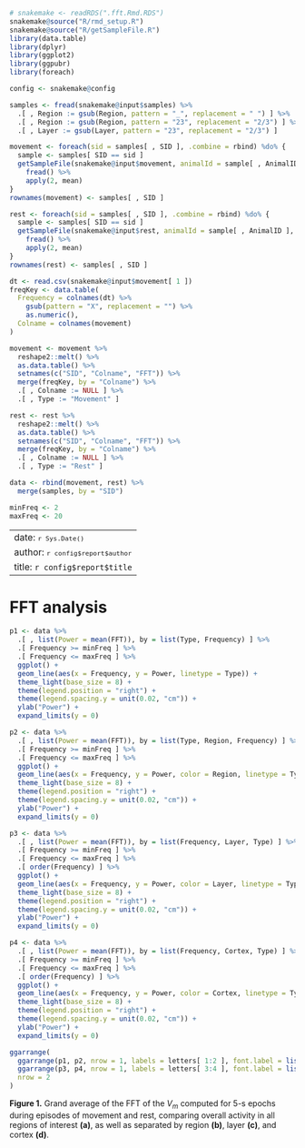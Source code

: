 ```r
# snakemake <- readRDS(".fft.Rmd.RDS")
snakemake@source("R/rmd_setup.R")
snakemake@source("R/getSampleFile.R")
library(data.table)
library(dplyr)
library(ggplot2)
library(ggpubr)
library(foreach)

config <- snakemake@config

samples <- fread(snakemake@input$samples) %>%
  .[ , Region := gsub(Region, pattern = "_", replacement = " ") ] %>%
  .[ , Region := gsub(Region, pattern = "23", replacement = "2/3") ] %>%
  .[ , Layer := gsub(Layer, pattern = "23", replacement = "2/3") ]

movement <- foreach(sid = samples[ , SID ], .combine = rbind) %do% {
  sample <- samples[ SID == sid ]
  getSampleFile(snakemake@input$movement, animalId = sample[ , AnimalID ], cellName = sample[ , CellName ]) %>%
    fread() %>%
    apply(2, mean)
}
rownames(movement) <- samples[ , SID ]

rest <- foreach(sid = samples[ , SID ], .combine = rbind) %do% {
  sample <- samples[ SID == sid ]
  getSampleFile(snakemake@input$rest, animalId = sample[ , AnimalID ], cellName = sample[ , CellName ]) %>%
    fread() %>%
    apply(2, mean)
}
rownames(rest) <- samples[ , SID ]

dt <- read.csv(snakemake@input$movement[ 1 ])
freqKey <- data.table(
  Frequency = colnames(dt) %>%
    gsub(pattern = "X", replacement = "") %>%
    as.numeric(),
  Colname = colnames(movement)
)

movement <- movement %>%
  reshape2::melt() %>%
  as.data.table() %>%
  setnames(c("SID", "Colname", "FFT")) %>%
  merge(freqKey, by = "Colname") %>%
  .[ , Colname := NULL ] %>%
  .[ , Type := "Movement" ]

rest <- rest %>%
  reshape2::melt() %>%
  as.data.table() %>%
  setnames(c("SID", "Colname", "FFT")) %>%
  merge(freqKey, by = "Colname") %>%
  .[ , Colname := NULL ] %>%
  .[ , Type := "Rest" ]

data <- rbind(movement, rest) %>%
  merge(samples, by = "SID")

minFreq <- 2
maxFreq <- 20
```

---
date: <small>`r Sys.Date()`</small>
author: <small>`r config$report$author`</small>
title: `r config$report$title`
---

# FFT analysis

```r
p1 <- data %>%
  .[ , list(Power = mean(FFT)), by = list(Type, Frequency) ] %>%
  .[ Frequency >= minFreq ] %>%
  .[ Frequency <= maxFreq ] %>%
  ggplot() +
  geom_line(aes(x = Frequency, y = Power, linetype = Type)) +
  theme_light(base_size = 8) +
  theme(legend.position = "right") +
  theme(legend.spacing.y = unit(0.02, "cm")) +
  ylab("Power") +
  expand_limits(y = 0)

p2 <- data %>%
  .[ , list(Power = mean(FFT)), by = list(Type, Region, Frequency) ] %>%
  .[ Frequency >= minFreq ] %>%
  .[ Frequency <= maxFreq ] %>%
  ggplot() +
  geom_line(aes(x = Frequency, y = Power, color = Region, linetype = Type)) +
  theme_light(base_size = 8) +
  theme(legend.position = "right") +
  theme(legend.spacing.y = unit(0.02, "cm")) +
  ylab("Power") +
  expand_limits(y = 0)

p3 <- data %>%
  .[ , list(Power = mean(FFT)), by = list(Frequency, Layer, Type) ] %>%
  .[ Frequency >= minFreq ] %>%
  .[ Frequency <= maxFreq ] %>%
  .[ order(Frequency) ] %>%
  ggplot() +
  geom_line(aes(x = Frequency, y = Power, color = Layer, linetype = Type)) +
  theme_light(base_size = 8) +
  theme(legend.position = "right") +
  theme(legend.spacing.y = unit(0.02, "cm")) +
  ylab("Power") +
  expand_limits(y = 0)

p4 <- data %>%
  .[ , list(Power = mean(FFT)), by = list(Frequency, Cortex, Type) ] %>%
  .[ Frequency >= minFreq ] %>%
  .[ Frequency <= maxFreq ] %>%
  .[ order(Frequency) ] %>%
  ggplot() +
  geom_line(aes(x = Frequency, y = Power, color = Cortex, linetype = Type)) +
  theme_light(base_size = 8) +
  theme(legend.position = "right") +
  theme(legend.spacing.y = unit(0.02, "cm")) +
  ylab("Power") +
  expand_limits(y = 0)

ggarrange(
  ggarrange(p1, p2, nrow = 1, labels = letters[ 1:2 ], font.label = list(size = 10)),
  ggarrange(p3, p4, nrow = 1, labels = letters[ 3:4 ], font.label = list(size = 10)),
  nrow = 2
)
```

**Figure 1.** Grand average of the FFT of the $V_m$ computed for 5-s epochs during episodes of movement
and rest, comparing overall activity in all regions of interest **(a)**, as well as separated by region **(b)**,
layer **(c)**, and cortex **(d)**.
